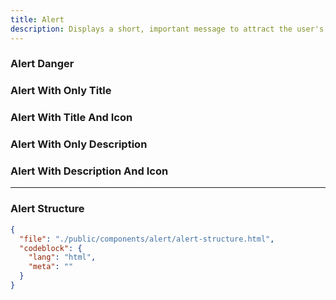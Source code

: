 ```yaml
---
title: Alert
description: Displays a short, important message to attract the user's attention without interrupting their task.
---
```


<ComponentPreview name="alert" />

### Alert Danger

<ComponentPreview name="alert-danger" />

### Alert With Only Title

<ComponentPreview name="alert-with-title" />

### Alert With Title And Icon

<ComponentPreview name="alert-icon-title" />

### Alert With Only Description

<ComponentPreview name="alert-with-description" />

### Alert With Description And Icon

<ComponentPreview name="alert-icon-description" />

---

### Alert Structure

```json doc-gen:file
{
  "file": "./public/components/alert/alert-structure.html",
  "codeblock": {
    "lang": "html",
    "meta": ""
  }
}
```